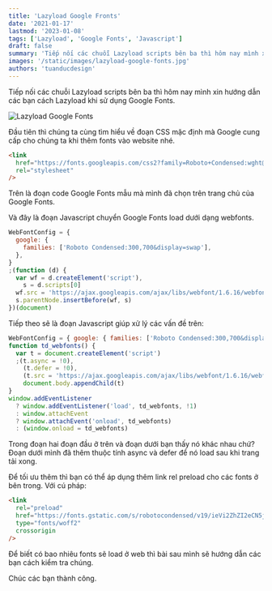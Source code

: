 ```yaml
---
title: 'Lazyload Google Fronts'
date: '2021-01-17'
lastmod: '2023-01-08'
tags: ['Lazyload', 'Google Fonts', 'Javascript']
draft: false
summary: 'Tiếp nối các chuỗi Lazyload scripts bên ba thì hôm nay mình xin hướng dẫn các bạn cách Lazyload khi sử dụng Google Fonts.'
images: '/static/images/lazyload-google-fonts.jpg'
authors: 'tuanducdesign'
---
```


Tiếp nối các chuỗi Lazyload scripts bên ba thì hôm nay mình xin hướng dẫn các bạn cách Lazyload khi sử dụng Google Fonts.

![Lazyload Google Fonts](/static/images/lazyload-google-fonts.jpg)

Đầu tiên thì chúng ta cùng tìm hiểu về đoạn CSS mặc định mà Google cung cấp cho chúng ta khi thêm fonts vào website nhé.

```html
<link
  href="https://fonts.googleapis.com/css2?family=Roboto+Condensed:wght@300;700&display=swap"
  rel="stylesheet"
/>
```

Trên là đoạn code Google Fonts mẫu mà mình đã chọn trên trang chủ của Google Fonts.

Và đây là đoạn Javascript chuyển Google Fonts load dưới dạng webfonts.

```javascript
WebFontConfig = {
  google: {
    families: ['Roboto Condensed:300,700&display=swap'],
  },
}
;(function (d) {
  var wf = d.createElement('script'),
    s = d.scripts[0]
  wf.src = 'https://ajax.googleapis.com/ajax/libs/webfont/1.6.16/webfont.js'
  s.parentNode.insertBefore(wf, s)
})(document)
```

Tiếp theo sẽ là đoạn Javascript giúp xử lý các vấn đề trên:

```javascript
WebFontConfig = { google: { families: ['Roboto Condensed:300,700&display=swap'] } }
function td_webfonts() {
  var t = document.createElement('script')
  ;(t.async = !0),
    (t.defer = !0),
    (t.src = 'https://ajax.googleapis.com/ajax/libs/webfont/1.6.16/webfont.js'),
    document.body.appendChild(t)
}
window.addEventListener
  ? window.addEventListener('load', td_webfonts, !1)
  : window.attachEvent
  ? window.attachEvent('onload', td_webfonts)
  : (window.onload = td_webfonts)
```

Trong đoạn hai đoạn đầu ở trên và đoạn dưới bạn thấy nó khác nhau chứ? Đoạn dưới mình đã thêm thuộc tính async và defer để nó load sau khi trang tải xong.

Để tối ưu thêm thì bạn có thể áp dụng thêm link rel preload cho các fonts ở bên trong. Với cú pháp:

```html
<link
  rel="preload"
  href="https://fonts.gstatic.com/s/robotocondensed/v19/ieVi2ZhZI2eCN5jzbjEETS9weq8-33mZGCkYb9lecyVC4A.woff2"
  type="fonts/woff2"
  crossorigin
/>
```

Để biết có bao nhiêu fonts sẽ load ở web thì bài sau mình sẽ hướng dẫn các bạn cách kiểm tra chúng.

Chúc các bạn thành công.
